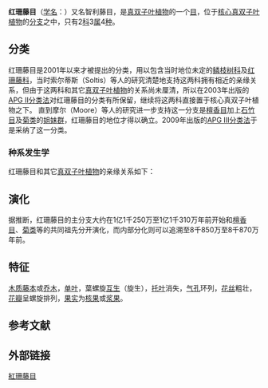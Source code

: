 {{Automatic taxobox
| taxon = Berberidopsidales
| image =Berberidopsis corallina 1.jpg
| image_width =250px
| image_caption =[[红珊藤|红珊藤]] ''Berberidopsis corallina''
| image2 =Olivillos.JPG
| image2_width = 250px
| image2_caption =[[鳞枝树|鳞枝树]] ''Aextoxicon punctatum''
| authority = [[Doweld|Doweld]] (2001)
| subdivision_ranks = [[科|科]]
| subdivision =
* [[鳞枝树科|鳞枝树科]] Aextoxicaceae
* [[红珊藤科|红珊藤科]] Berberidopsidaceae
}}
'''红珊藤目'''（[[学名|学名]]：{{lang|la|Berberidopsidales}}）又名智利藤目，是[[真双子叶植物|真双子叶植物]]的一个[[目_(生物)|目]]，位于[[核心真双子叶植物|核心真双子叶植物]]的[[分支|分支]]之中，只有2[[科|科]]3[[属|属]]4[[种|种]]。

==分类==
红珊藤目是2001年以来才被提出的分类，用以包含当时地位未定的[[鳞枝树科|鳞枝树科]]及[[红珊藤科|红珊藤科]]，当时索尔蒂斯（Soltis）等人的研究清楚地支持这两科拥有相近的亲缘关系，但由于这两科和其它[[真双子叶植物|真双子叶植物]]的关系尚未厘清，所以在2003年出版的[[APG_II分类法|APG II分类法]]对红珊藤目的分类有所保留，继续将这两科直接置于核心真双子叶植物之下{{r|apgii}}。
直到摩尔（Moore）等人的研究进一步支持这一分支是[[檀香目|檀香目]]加上[[石竹目|石竹目]]及[[菊类|菊类]]的[[姐妹群|姐妹群]]，红珊藤目的地位才得以确立。2009年出版的[[APG_III分类法|APG III分类法]]于是采纳了这一分类{{r|apgiii}}。

===种系发生学===
红珊藤目和其它[[真双子叶植物|真双子叶植物]]的亲缘关系如下：{{r|apgiv}}{{r|apgiii科属}}
{{分支|style=font-size:90%; line-height:90%

|标1=[[真双子叶植物|真双子叶植物]]

|1={{分支
    |1={{分支
        |1={{分支
            |2=[[黄杨目|黄杨目]]
            |3=[[昆栏树目|昆栏树目]]
            |标1=[[核心真双子叶植物|核心真双子叶植物]]

            |1={{分支
                |1={{分支
                    |标1=[[超菊类植物|超菊类植物]]
                    |标2=[[超蔷薇类植物|超蔷薇类植物]]

                    |1={{分支
                        |2={{分支
                            |1={{分支|[[菊类|菊类]]|[[石竹目|石竹目]]}}
                            |2=[[檀香目|檀香目]]}}
                        |标1='''红珊藤目'''
                        |1={{分支|[[红珊藤科|红珊藤科]]|[[鳞枝树科|鳞枝树科]]}}}}
                    |2={{分支|[[蔷薇类|蔷薇类]]|[[虎耳草目|虎耳草目]]}}
                    |3=[[五桠果目|五桠果目]]}}
                |2=[[大叶草目|大叶草目]]}}
            }}
        |2=[[山龙眼目|山龙眼目]]}}
    |2=[[毛茛目|毛茛目]]}}
}}

==演化==
据推断，红珊藤目的主分支大约在1亿1千250万至1亿1千310万年前开始和[[檀香目|檀香目]]、[[菊类|菊类]]等的共同祖先分开演化，而内部分化则可以追溯至8千850万至8千870万年前。{{r|apw}}

==特征==
[[木质|木质]][[藤本|藤本]]或[[乔木|乔木]]，[[单叶|单叶]]，葉螺旋[[叶子#互生|互生]]（旋生），[[托叶|托叶]]消失，[[气孔|气孔]]环列，[[花丝|花丝]]粗壮，[[花瓣|花瓣]]呈螺旋排列{{r|apw}}，[[果实|果实]]为[[核果|核果]]或[[浆果|浆果]]。

==参考文献==
{{reflist|refs=
<ref name="apgii">{{en}}Angiosperm Phylogeny Group (2003). [http://www3.interscience.wiley.com/journal/118872219/abstract An update of the Angiosperm Phylogeny Group classification for the orders and families of flowering plants: APG II] {{Webarchive|url=https://archive.today/20120919163719/http://www3.interscience.wiley.com/journal/118872219/abstract |date=2012-09-19 }}. ''Botanical Journal of the Linnean Society'' '''141'''(4): 399-436.</ref>
<ref name="apgiii">{{en}}Angiosperm Phylogeny Group (2009). [http://www3.interscience.wiley.com/journal/122630309/abstract An update of the Angiosperm Phylogeny Group classification for the orders and families of flowering plants: APG III] {{Webarchive|url=https://wayback.archive-it.org/all/20170525104318/http://onlinelibrary.wiley.com/doi/10.1111/j.1095-8339.2009.00996.x/abstract |date=2017-05-25 }}. ''Botanical Journal of the Linnean Society'' '''161'''(2): 105-121.</ref>
<ref name="apgiv">{{Cite journal |last=Angiosperm Phylogeny Group |year=2016 |title=An update of the Angiosperm Phylogeny Group classification for the orders and families of flowering plants: APG IV |journal=Botanical Journal of the Linnean Society |volume=181 |issue=1 |pages=1–20 |url=http://onlinelibrary.wiley.com/doi/10.1111/boj.12385/epdf | format= PDF |accessdate=2016-04-10 |doi=10.1111/boj.12385 }}</ref>
<ref name="apw">{{en}}''[http://www.mobot.org/MOBOT/research/APweb/orders/berberidopsidalesweb.html#Berberidopsidales Berberidopsidales]''. Angiosperm Phylogeny Website, 15 June 2010.</ref>
<ref name="apgiii科属">{{Cite journal |last=刘冰, 叶建飞, 刘夙, 汪远, 杨永, 赖阳均, 曾刚, 林秦文 |year=2016 |title=中国被子植物科属概览: 依据APG III系统 |journal=生物多样性 |volume=23 |issue=2 |pages=225-231 |url=http://www.biodiversity-science.net/CN/abstract/abstract9992.shtml |doi=10.17520/biods.2015052 |deadurl=yes |archiveurl=https://web.archive.org/web/20150505064115/http://www.biodiversity-science.net/CN/abstract/abstract9992.shtml |archivedate=2015-05-05 }}</ref>
}}

==外部链接==
{{维基物种|Berberidopsidales}}
{{commons category|Berberidopsidales}}
{{APWeb|Berberidopsidales|4=l}}
{{Taxonbar|from=Q793205}}

[[Category:紅珊藤目|]]